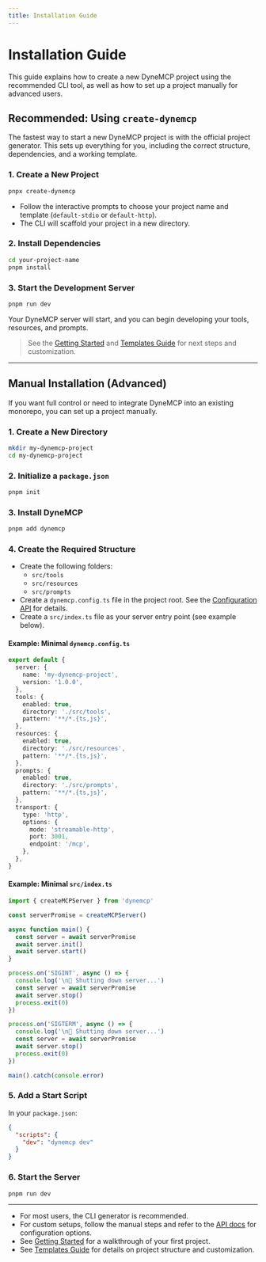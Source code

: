 ```yaml
---
title: Installation Guide
---
```


# Installation Guide

This guide explains how to create a new DyneMCP project using the recommended CLI tool, as well as how to set up a project manually for advanced users.

## Recommended: Using `create-dynemcp`

The fastest way to start a new DyneMCP project is with the official project generator. This sets up everything for you, including the correct structure, dependencies, and a working template.

### 1. Create a New Project

```sh
pnpx create-dynemcp
```

- Follow the interactive prompts to choose your project name and template (`default-stdio` or `default-http`).
- The CLI will scaffold your project in a new directory.

### 2. Install Dependencies

```sh
cd your-project-name
pnpm install
```

### 3. Start the Development Server

```sh
pnpm run dev
```

Your DyneMCP server will start, and you can begin developing your tools, resources, and prompts.

> See the [Getting Started](./getting-started) and [Templates Guide](./templates) for next steps and customization.

---

## Manual Installation (Advanced)

If you want full control or need to integrate DyneMCP into an existing monorepo, you can set up a project manually.

### 1. Create a New Directory

```sh
mkdir my-dynemcp-project
cd my-dynemcp-project
```

### 2. Initialize a `package.json`

```sh
pnpm init
```

### 3. Install DyneMCP

```sh
pnpm add dynemcp
```

### 4. Create the Required Structure

- Create the following folders:
  - `src/tools`
  - `src/resources`
  - `src/prompts`
- Create a `dynemcp.config.ts` file in the project root. See the [Configuration API](../api/config) for details.
- Create a `src/index.ts` file as your server entry point (see example below).

#### Example: Minimal `dynemcp.config.ts`

```ts
export default {
  server: {
    name: 'my-dynemcp-project',
    version: '1.0.0',
  },
  tools: {
    enabled: true,
    directory: './src/tools',
    pattern: '**/*.{ts,js}',
  },
  resources: {
    enabled: true,
    directory: './src/resources',
    pattern: '**/*.{ts,js}',
  },
  prompts: {
    enabled: true,
    directory: './src/prompts',
    pattern: '**/*.{ts,js}',
  },
  transport: {
    type: 'http',
    options: {
      mode: 'streamable-http',
      port: 3001,
      endpoint: '/mcp',
    },
  },
}
```

#### Example: Minimal `src/index.ts`

```ts
import { createMCPServer } from 'dynemcp'

const serverPromise = createMCPServer()

async function main() {
  const server = await serverPromise
  await server.init()
  await server.start()
}

process.on('SIGINT', async () => {
  console.log('\n🛑 Shutting down server...')
  const server = await serverPromise
  await server.stop()
  process.exit(0)
})

process.on('SIGTERM', async () => {
  console.log('\n🛑 Shutting down server...')
  const server = await serverPromise
  await server.stop()
  process.exit(0)
})

main().catch(console.error)
```

### 5. Add a Start Script

In your `package.json`:

```json
{
  "scripts": {
    "dev": "dynemcp dev"
  }
}
```

### 6. Start the Server

```sh
pnpm run dev
```

---

- For most users, the CLI generator is recommended.
- For custom setups, follow the manual steps and refer to the [API docs](../api/config) for configuration options.
- See [Getting Started](./getting-started) for a walkthrough of your first project.
- See [Templates Guide](./templates) for details on project structure and customization.
